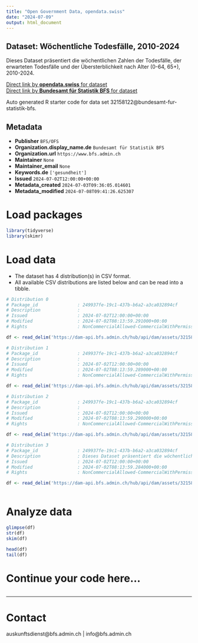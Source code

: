 ```yaml
---
title: "Open Government Data, opendata.swiss"
date: "2024-07-09"
output: html_document
---
```


## Dataset: Wöchentliche Todesfälle, 2010-2024

Dieses Dataset präsentiert die wöchentlichen Zahlen der Todesfälle, der erwarteten Todesfälle und der Übersterblichkeit nach Alter (0-64, 65+), 2010-2024.

[Direct link by **opendata.swiss** for dataset](https://opendata.swiss/de/dataset/wochentliche-todesfalle-2010-2024)<br>
[Direct link by **Bundesamt für Statistik BFS** for dataset](https://www.bfs.admin.ch/asset/de/ts-d-14.03.04.03-wr)

Auto generated R starter code for data set 32158122@bundesamt-fur-statistik-bfs.

## Metadata

- **Publisher** `BFS/OFS`
- **Organization.display_name.de** `Bundesamt für Statistik BFS`
- **Organization.url** `https://www.bfs.admin.ch`
- **Maintainer** `None`
- **Maintainer_email** `None`
- **Keywords.de** `['gesundheit']`
- **Issued** `2024-07-02T12:00:00+00:00`
- **Metadata_created** `2024-07-03T09:36:05.014601`
- **Metadata_modified** `2024-07-08T09:41:26.625307`


# Load packages

```r

library(tidyverse)
library(skimr)

```

# Load data

-   The dataset has 4 distribution(s) in CSV format.
-   All available CSV distributions are listed below and can be read into a tibble.

```r

# Distribution 0
# Package_id               : 249937fe-19c1-437b-b6a2-a3ca032894cf
# Description              : 
# Issued                   : 2024-07-02T12:00:00+00:00
# Modified                 : 2024-07-02T08:13:59.291000+00:00
# Rights                   : NonCommercialAllowed-CommercialWithPermission-ReferenceRequired

df <- read_delim('https://dam-api.bfs.admin.ch/hub/api/dam/assets/32158142/master')

# Distribution 1
# Package_id               : 249937fe-19c1-437b-b6a2-a3ca032894cf
# Description              : 
# Issued                   : 2024-07-02T12:00:00+00:00
# Modified                 : 2024-07-02T08:13:59.289000+00:00
# Rights                   : NonCommercialAllowed-CommercialWithPermission-ReferenceRequired

df <- read_delim('https://dam-api.bfs.admin.ch/hub/api/dam/assets/32158143/master')

# Distribution 2
# Package_id               : 249937fe-19c1-437b-b6a2-a3ca032894cf
# Description              : 
# Issued                   : 2024-07-02T12:00:00+00:00
# Modified                 : 2024-07-02T08:13:59.290000+00:00
# Rights                   : NonCommercialAllowed-CommercialWithPermission-ReferenceRequired

df <- read_delim('https://dam-api.bfs.admin.ch/hub/api/dam/assets/32158137/master')

# Distribution 3
# Package_id               : 249937fe-19c1-437b-b6a2-a3ca032894cf
# Description              : Dieses Dataset präsentiert die wöchentlichen Zahlen der Todesfälle, der erwarteten Todesfälle und der Übersterblichkeit nach Alter (0-64, 65+), 2010-2024.
# Issued                   : 2024-07-02T12:00:00+00:00
# Modified                 : 2024-07-02T08:13:59.284000+00:00
# Rights                   : NonCommercialAllowed-CommercialWithPermission-ReferenceRequired

df <- read_delim('https://dam-api.bfs.admin.ch/hub/api/dam/assets/32158132/master')



```

# Analyze data

```r

glimpse(df)
str(df)
skim(df)

head(df)
tail(df)

```

# Continue your code here...

```r

```

------------------------------------------------------------------------

# Contact

auskunftsdienst@bfs.admin.ch | info@bfs.admin.ch
